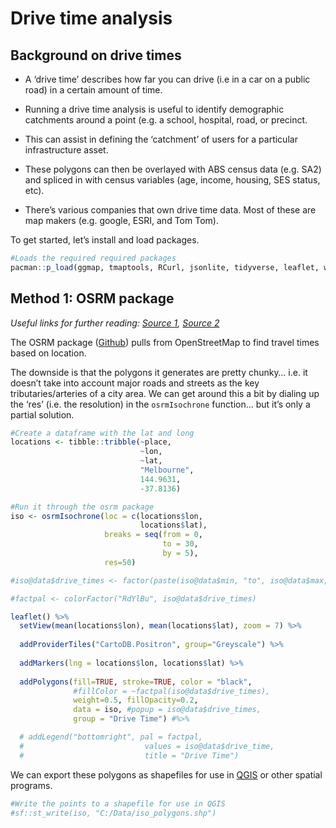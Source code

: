 # Drive time analysis

## Background on drive times

-   A 'drive time' describes how far you can drive (i.e in a car on a public road) in a certain amount of time.

-   Running a drive time analysis is useful to identify demographic catchments around a point (e.g. a school, hospital, road, or precinct.

-   This can assist in defining the 'catchment' of users for a particular infrastructure asset.

-   These polygons can then be overlayed with ABS census data (e.g. SA2) and spliced in with census variables (age, income, housing, SES status, etc).

-   There's various companies that own drive time data. Most of these are map makers (e.g. google, ESRI, and Tom Tom).\

To get started, let's install and load packages.

```r

#Loads the required required packages
pacman::p_load(ggmap, tmaptools, RCurl, jsonlite, tidyverse, leaflet, writexl, readr, readxl, sf, mapview, rgdal, webshot,osrm)
```

## Method 1: OSRM package

*Useful links for further reading: [Source 1](https://gis.stackexchange.com/questions/347807/using-osrm-to-create-isochrones-in-r-potentially-problematic-at-10-minutes-dri), [Source 2](https://rpubs.com/maiae/drivetime)*

The OSRM package ([Github](https://github.com/riatelab/osrm)) pulls from OpenStreetMap to find travel times based on location.

The downside is that the polygons it generates are pretty chunky... i.e. it doesn't take into account major roads and streets as the key tributaries/arteries of a city area. We can get around this a bit by dialing up the 'res' (i.e. the resolution) in the `osrmIsochrone` function... but it's only a partial solution.

```r

#Create a dataframe with the lat and long
locations <- tibble::tribble(~place,
                             ~lon,     
                             ~lat,
                             "Melbourne",
                             144.9631,
                             -37.8136)

#Run it through the osrm package
iso <- osrmIsochrone(loc = c(locations$lon, 
                             locations$lat), 
                     breaks = seq(from = 0,
                                  to = 30, 
                                  by = 5),
                     res=50)

#iso@data$drive_times <- factor(paste(iso@data$min, "to", iso@data$max, "mins"))

#factpal <- colorFactor("RdYlBu", iso@data$drive_times)

leaflet() %>%
  setView(mean(locations$lon), mean(locations$lat), zoom = 7) %>%
  
  addProviderTiles("CartoDB.Positron", group="Greyscale") %>% 
  
  addMarkers(lng = locations$lon, locations$lat) %>% 
  
  addPolygons(fill=TRUE, stroke=TRUE, color = "black",
              #fillColor = ~factpal(iso@data$drive_times),
              weight=0.5, fillOpacity=0.2,
              data = iso, #popup = iso@data$drive_times,
              group = "Drive Time") #%>% 

  # addLegend("bottomright", pal = factpal, 
  #                           values = iso@data$drive_time,   
  #                           title = "Drive Time")

```

We can export these polygons as shapefiles for use in [QGIS](https://www.qgis.org/en/site/) or other spatial programs.

```r

#Write the points to a shapefile for use in QGIS
#sf::st_write(iso, "C:/Data/iso_polygons.shp")

```
